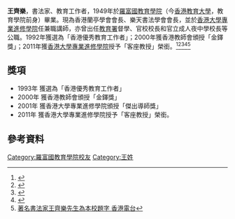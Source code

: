 {{advert|time=2017-04-01T23:30:03+00:00}}
'''王齊樂'''{{MH}}，書法家、教育工作者，1949年於[[羅富國教育學院|羅富國教育學院]]（今[[香港教育大學|香港教育大學]]，教育學院前身）畢業。現為香港蘭亭學會會長、樂天書法學會會長，並於[[香港大學專業進修學院|香港大學專業進修學院]]任兼職講師，亦曾出任[[教育署|教育署]]督學、官校校長和官立成人夜中學校長等公職。1992年獲選為「香港優秀教育工作者」；2000年獲香港教師會頒授「金鐸獎」；2011年獲[[香港大學專業進修學院|香港大學專業進修學院]]授予「客座教授」榮銜。<ref>{{Cite web |url=https://www.alumni.eduhk.hk/enews/092sep2011/Mr%20Wong%20Chai-lok%20profile.pdf |title=王齊樂教授簡介  |accessdate=2017-04-01 |archive-date=2017-04-01 |archive-url=https://web.archive.org/web/20170401234022/https://www.alumni.eduhk.hk/enews/092sep2011/Mr%20Wong%20Chai-lok%20profile.pdf |dead-url=no }}</ref><ref>{{Cite web |url=http://hk.apple.nextmedia.com/supplement/columnist/22/art/20131221/18559892 |title=王齊樂校長 蘋果日報 |accessdate=2017-04-01 |archive-date=2017-04-02 |archive-url=https://web.archive.org/web/20170402081030/http://hk.apple.nextmedia.com/supplement/columnist/22/art/20131221/18559892 |dead-url=no }}</ref><ref>{{Cite web |url=http://www.lws.edu.hk/intro/history/lwsname.html |title=校舍外牆校名題字 |accessdate=2017-04-01 |archive-date=2017-04-01 |archive-url=https://web.archive.org/web/20170401232737/http://www.lws.edu.hk/intro/history/lwsname.html |dead-url=no }}</ref><ref>{{Cite web |url=http://www.ied.edu.hk/aado/newsletter/issue1/al_c.htm |title=王齊樂 |access-date=2017-04-01 |archive-url=https://web.archive.org/web/20170401232753/http://www.ied.edu.hk/aado/newsletter/issue1/al_c.htm |archive-date=2017-04-01 |dead-url=yes }}</ref><ref>[http://www.scs.edu.hk/SchoolNet/WebDetail/news.aspx?NewsID=3838&AspxAutoDetectCookieSupport=1 著名書法家王齊樂先生為本校題字 香港電台]{{Dead link}}</ref>

==獎項==
*1993年  獲選為「香港優秀教育工作者」
*2000年  獲香港教師會頒授「金鐸獎」
*2001年  獲香港大學專業進修學院頒授「傑出導師獎」
*2011年  獲香港大學專業進修學院授予「客座教授」榮銜。

==參考資料==
{{reflist}}

[[Category:羅富國教育學院校友|Category:羅富國教育學院校友]]
[[Category:王姓|Category:王姓]]